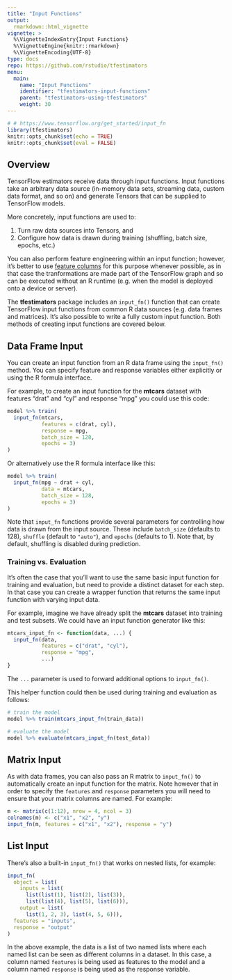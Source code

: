 ```yaml
---
title: "Input Functions"
output: 
  rmarkdown::html_vignette
vignette: >
  %\VignetteIndexEntry{Input Functions}
  %\VignetteEngine{knitr::rmarkdown}
  %\VignetteEncoding{UTF-8}
type: docs
repo: https://github.com/rstudio/tfestimators
menu:
  main:
    name: "Input Functions"
    identifier: "tfestimators-input-functions"
    parent: "tfestimators-using-tfestimators"
    weight: 30
---
```



```r
# # https://www.tensorflow.org/get_started/input_fn
library(tfestimators)
knitr::opts_chunk$set(echo = TRUE)
knitr::opts_chunk$set(eval = FALSE)
```


## Overview

TensorFlow estimators receive data through input functions. Input functions take an arbitrary data source (in-memory data sets, streaming data, custom data format, and so on) and generate Tensors that can be supplied to TensorFlow models.

More concretely, input functions are used to:

1) Turn raw data sources into Tensors, and
2) Configure how data is drawn during training (shuffling, batch size, epochs, etc.)

You can also perform feature engineering within an input function; however, it's better to use [feature columns](feature_columns.html) for this purpose whenever possible, as in that case the tranformations are made part of the TensorFlow graph and so can be executed without an R runtime (e.g. when the model is deployed onto a device or server).

The **tfestimators** package includes an `input_fn()` function that can create TensorFlow input functions from common R data sources (e.g. data frames and matrices). It's also possible to write a fully custom input function. Both methods of creating input functions are covered below.

## Data Frame Input

You can create an input function from an R data frame using the `input_fn()` method. You can specify feature and response variables either explicitly or using the R formula interface.

For example, to create an input function for the **mtcars** dataset with features "drat" and "cyl" and response "mpg" you could use this code:

```r
model %>% train(
  input_fn(mtcars, 
           features = c(drat, cyl), 
           response = mpg,
           batch_size = 128,
           epochs = 3)
)
```

Or alternatively use the R formula interface like this:

```r
model %>% train(
  input_fn(mpg ~ drat + cyl, 
           data = mtcars,
           batch_size = 128,
           epochs = 3)
)
```

Note that `input_fn` functions provide several parameters for controlling how data is drawn from the input source. These include `batch_size` (defaults to 128), `shuffle` (default to `"auto"`), and `epochs` (defaults to 1). Note that, by default, shuffling is disabled during prediction.


### Training vs. Evaluation

It's often the case that you'll want to use the same basic input function for training and evaluation, but need to provide a distinct dataset for each step. In that case you can create a wrapper function that returns the same input function with varying input data.

For example, imagine we have already split the **mtcars** dataset into training and test subsets. We could have an input function generator like this:

```r
mtcars_input_fn <- function(data, ...) {
  input_fn(data,
           features = c("drat", "cyl"),
           response = "mpg",
           ...)
}
```

The `...` parameter is used to forward additional options to `input_fn()`.

This helper function could then be used during training and evaluation as follows:

```r
# train the model
model %>% train(mtcars_input_fn(train_data))

# evaluate the model
model %>% evaluate(mtcars_input_fn(test_data))
```

## Matrix Input

As with data frames, you can also pass an R matrix to `input_fn()` to automatically create an input function for the matrix. Note however that in order to specify the `features` and `response` parameters you will need to ensure that your matrix columns are named. For example:

```r
m <- matrix(c(1:12), nrow = 4, ncol = 3)
colnames(m) <- c("x1", "x2", "y")
input_fn(m, features = c("x1", "x2"), response = "y")
```

## List Input

There's also a built-in `input_fn()` that works on nested lists, for example:

```r
input_fn(
  object = list(
    inputs = list(
      list(list(1), list(2), list(3)),
      list(list(4), list(5), list(6))),
    output = list(
      list(1, 2, 3), list(4, 5, 6))),
  features = "inputs",
  response = "output"
)
```

In the above example, the data is a list of two named lists where each named list can be seen as different columns in a dataset. In this case, a column named `features` is being used as features to the model and a column named `response` is being used as the response variable.
